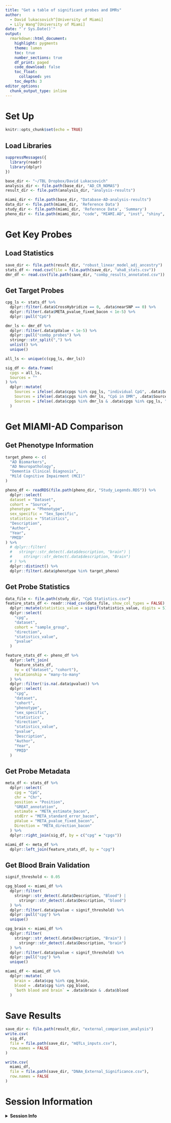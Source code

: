 ```yaml
---
title: "Get a table of significant probes and DMRs"
author: 
  - David lukacsovich^[University of Miami]
  - Lily Wang^[University of Miami]
date: "`r Sys.Date()`"
output:
  rmarkdown::html_document:
    highlight: pygments
    theme: lumen
    toc: true
    number_sections: true
    df_print: paged
    code_download: false
    toc_float:
      collapsed: yes
    toc_depth: 3
editor_options:
  chunk_output_type: inline    
---
```


# Set Up

```r
knitr::opts_chunk$set(echo = TRUE)
```

## Load Libraries

```r
suppressMessages({
  library(readr)
  library(dplyr)
})

base_dir <- "~/TBL Dropbox/David Lukacsovich"
analysis_dir <- file.path(base_dir, "AD_CR_NOMAS")
result_dir <- file.path(analysis_dir, "analysis-results")

miami_dir <- file.path(base_dir, "Database-AD-analysis-results")
data_dir <- file.path(miami_dir, 'Reference Data')
study_dir <- file.path(miami_dir, 'Reference Data', 'Summary')
pheno_dir <- file.path(miami_dir, "code", "MIAMI.AD", "inst", "shiny", "Data", "Tables")
```

# Get Key Probes

## Load Statistics

```r
save_dir <- file.path(result_dir, "robust_linear_model_adj_ancestry")
stats_df <- read.csv(file = file.path(save_dir, "aha8_stats.csv"))
dmr_df <- read.csv(file.path(save_dir, "combp_results_annotated.csv"))
```

## Get Target Probes

```r
cpg_ls <- stats_df %>%
  dplyr::filter(.data$CrossHybridize == 0, .data$nearSNP == 0) %>%
  dplyr::filter(.data$META_pvalue_fixed_bacon < 1e-5) %>%
  dplyr::pull("CpG")

dmr_ls <- dmr_df %>%
  dplyr::filter(.data$pValue < 1e-5) %>%
  dplyr::pull("combp_probes") %>%
  stringr::str_split(",") %>%
  unlist() %>%
  unique()

all_ls <- unique(c(cpg_ls, dmr_ls))

sig_df <- data.frame(
  cpgs = all_ls,
  Sources = ""
) %>%
  dplyr::mutate(
    Sources = ifelse(.data$cpgs %in% cpg_ls, "individual CpG", .data$Sources),
    Sources = ifelse(.data$cpgs %in% dmr_ls, "CpG in DMR", .data$Sources),
    Sources = ifelse(.data$cpgs %in% dmr_ls & .data$cpgs %in% cpg_ls, "individual CpG + CpG in DMR", .data$Sources)
  )
```

# Get MIAMI-AD Comparison

## Get Phenotype Information

```r
target_pheno <- c(
  "AD Biomarkers",
  "AD Neuropathology",
  "Dementia Clinical Diagnosis",
  "Mild Cognitive Impairment (MCI)"
)

pheno_df <- readRDS(file.path(pheno_dir, "Study_Legends.RDS")) %>%
  dplyr::select(
  dataset = "Dataset",
  cohort = "Source",
  phenotype = "Phenotype",
  sex_specific = "Sex_Specific",
  statistics = "Statistics",
  "Description",
  "Author",
  "Year",
  "PMID"
) %>%
  # dplyr::filter(
  #   stringr::str_detect(.data$description, "brain") |
  #     stringr::str_detect(.data$description, "Brain")
  # ) %>%
  dplyr::distinct() %>%
  dplyr::filter(.data$phenotype %in% target_pheno)
```

## Get Probe Statistics

```r
data_file <- file.path(study_dir, "CpG Statistics.csv")
feature_stats_df <- readr::read_csv(data_file, show_col_types = FALSE) %>%
  dplyr::mutate(statistics_value = signif(statistics_value, digits = 5)) %>%
  dplyr::select(
    "cpg",
    "dataset",
    cohort = "sample_group",
    "direction",
    "statistics_value",
    "pvalue"
  )

feature_stats_df <- pheno_df %>%
  dplyr::left_join(
    feature_stats_df,
    by = c("dataset", "cohort"),
    relationship = "many-to-many"
  ) %>%
  dplyr::filter(!is.na(.data$pvalue)) %>%
  dplyr::select(
    "cpg",
    "dataset",
    "cohort",
    "phenotype",
    "sex_specific",
    "statistics",
    "direction",
    "statistics_value",
    "pvalue",
    "Description",
    "Author",
    "Year",
    "PMID"
  )
```

## Get Probe Metadata

```r
meta_df <- stats_df %>%
  dplyr::select(
    cpg = "CpG",
    chr = "Chr",
    position = "Position",
    "GREAT_annotation",
    estimate = "META_estimate_bacon",
    stdErr = "META_standard_error_bacon",
    pValue = "META_pvalue_fixed_bacon",
    Direction = "META_direction_bacon"
  ) %>%
  dplyr::right_join(sig_df, by = c("cpg" = "cpgs"))

miami_df <- meta_df %>%
  dplyr::left_join(feature_stats_df, by = "cpg")
```

## Get Blood Brain Validation

```r
signif_threshold <- 0.05

cpg_blood <- miami_df %>%
  dplyr::filter(
    stringr::str_detect(.data$Description, "Blood") |
      stringr::str_detect(.data$Description, "blood")
  ) %>%
  dplyr::filter(.data$pvalue < signif_threshold) %>%
  dplyr::pull("cpg") %>%
  unique()

cpg_brain <- miami_df %>%
  dplyr::filter(
    stringr::str_detect(.data$Description, "Brain") |
      stringr::str_detect(.data$Description, "brain")
  ) %>%
  dplyr::filter(.data$pvalue < signif_threshold) %>%
  dplyr::pull("cpg") %>%
  unique()

miami_df <- miami_df %>%
  dplyr::mutate(
    brain = .data$cpg %in% cpg_brain,
    blood = .data$cpg %in% cpg_blood,
    `both blood and brain` = .data$brain & .data$blood
  )
```


# Save Results

```r
save_dir <- file.path(result_dir, "external_comparison_analysis")
write.csv(
  sig_df,
  file = file.path(save_dir, "mQTLs_inputs.csv"),
  row.names = FALSE
)

write.csv(
  miami_df,
  file = file.path(save_dir, "DNAm_External_Significance.csv"),
  row.names = FALSE
)
```


# Session Information

<details>
  <summary>**Session Info**</summary>
```r
sessionInfo()
```
</details>
